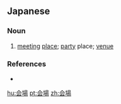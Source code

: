 {{also|会场|會場}}
==Japanese==
{{ja-kanjitab|かい|じょう|yomi=on}}

===Noun===
{{ja-noun|かいじょう}}

# [[meeting]] [[place]]; [[party]] place; [[venue]]
#: {{ja-usex|'''会場'''は拍手に包まれた。|'''かじょう''' は はくしゅ に つつまれた。|Applause filled the hall.}}

===References===
* {{R:Shogakukan}}

[[hu:会場]]
[[pt:会場]]
[[zh:会場]]